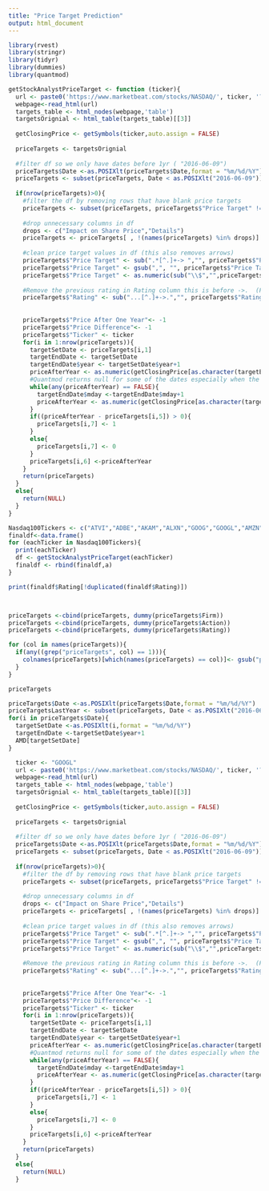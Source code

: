```yaml
---
title: "Price Target Prediction"
output: html_document
---
```


```r
library(rvest)
library(stringr)
library(tidyr)
library(dummies)
library(quantmod)
```


```r
getStockAnalystPriceTarget <- function (ticker){
  url <- paste0('https://www.marketbeat.com/stocks/NASDAQ/', ticker, '?MostRecent=0')
  webpage<-read_html(url)
  targets_table <- html_nodes(webpage,'table')
  targetsOrignial <- html_table(targets_table)[[3]]
  
  getClosingPrice <- getSymbols(ticker,auto.assign = FALSE)
  
  priceTargets <- targetsOrignial
  
  #filter df so we only have dates before 1yr ( "2016-06-09")
  priceTargets$Date <-as.POSIXlt(priceTargets$Date,format = "%m/%d/%Y")
  priceTargets <- subset(priceTargets, Date < as.POSIXlt("2016-06-09"))
  
  if(nrow(priceTargets)>0){
    #filter the df by removing rows that have blank price targets
    priceTargets <- subset(priceTargets, priceTargets$"Price Target" != "")
    
    #drop unnecessary columns in df
    drops <- c("Impact on Share Price","Details")
    priceTargets <- priceTargets[ , !(names(priceTargets) %in% drops)]
    
    #clean price target values in df (this also removes arrows)
    priceTargets$"Price Target" <- sub(".*[^.]+-> ","", priceTargets$"Price Target")
    priceTargets$"Price Target" <- gsub(",", "", priceTargets$"Price Target")
    priceTargets$"Price Target" <- as.numeric(sub("\\$","",priceTargets$"Price Target"))
    
    #Remove the previous rating in Rating column this is before ->.  (For ex.  Hold -> Buy will become Buy). We are only considering current ratings.
    priceTargets$"Rating" <- sub("...[^.]+->.","", priceTargets$"Rating")
    
    
    priceTargets$"Price After One Year"<- -1
    priceTargets$"Price Difference"<- -1
    priceTargets$"Ticker" <- ticker
    for(i in 1:nrow(priceTargets)){
      targetSetDate <- priceTargets[i,1]
      targetEndDate <- targetSetDate
      targetEndDate$year <- targetSetDate$year+1
      priceAfterYear <- as.numeric(getClosingPrice[as.character(targetEndDate)][,4])
      #Quantmod returns null for some of the dates especially when the day is saturday, sunday, or holiday
      while(any(priceAfterYear) == FALSE){
        targetEndDate$mday <-targetEndDate$mday+1
        priceAfterYear <- as.numeric(getClosingPrice[as.character(targetEndDate)][,4])
      }
      if((priceAfterYear - priceTargets[i,5]) > 0){
        priceTargets[i,7] <- 1
      }
      else{
        priceTargets[i,7] <- 0
      }
      priceTargets[i,6] <-priceAfterYear
    }
    return(priceTargets)
  }
  else{
    return(NULL)
  }
}


```



```r
Nasdaq100Tickers <- c("ATVI","ADBE","AKAM","ALXN","GOOG","GOOGL","AMZN","AAL","AMGN","ADI","AAPL","AMAT","ADSK","ADP","BIDU","BIIB","BMRN","AVGO","CA","CELG","CERN","CHTR","CHKP","CTAS","CSCO","CTXS","CTSH","CMCSA","COST","CSX","CTRP","XRAY","DISCA","DISCK","DISH","DLTR","EBAY","EA","EXPE","ESRX","FB","FAST","FISV","GILD","HAS","HSIC","HOLX","IDXX","ILMN","INCY","INTC","INTU","ISRG","JBHT","JD","KLAC","LRCX","LBTYA","LBTYK","LILA","LILAK","LVNTA","QVCA","MAR","MAT","MXIM","MCHP","MU","MSFT","MDLZ","MNST","MYL","NTES","NFLX","NCLH","NVDA","ORLY","PCAR","PAYX","PYPL","QCOM","REGN","ROST","STX","SHPG","SIRI","SWKS","SBUX","SYMC","TMUS","TSLA","TXN","KHC","PCLN","TSCO","FOX","FOXA","ULTA","VRSK","VRTX","VIAB","VOD","WBA","WDC","WYNN","XLNX","YHOO")
finaldf<-data.frame()
for (eachTicker in Nasdaq100Tickers){
  print(eachTicker)
  df <- getStockAnalystPriceTarget(eachTicker)
  finaldf <- rbind(finaldf,a)
}

print(finaldf$Rating[!duplicated(finaldf$Rating)])




```


```r


priceTargets <-cbind(priceTargets, dummy(priceTargets$Firm))
priceTargets <-cbind(priceTargets, dummy(priceTargets$Action))
priceTargets <-cbind(priceTargets, dummy(priceTargets$Rating))


```

```r
for (col in names(priceTargets)){
  if(any((grep("priceTargets", col) == 1))){
    colnames(priceTargets)[which(names(priceTargets) == col)]<- gsub("priceTargets","",col)
  }
}

priceTargets
```
```r


priceTargets$Date <-as.POSIXlt(priceTargets$Date,format = "%m/%d/%Y")
priceTargetsLastYear <- subset(priceTargets, Date < as.POSIXlt("2016-06-09"))
for(i in priceTargets$Date){
  targetSetDate <-as.POSIXlt(i,format = "%m/%d/%Y")
  targetEndDate <-targetSetDate$year+1
  AMD[targetSetDate]
}


```

```r
  ticker <- "GOOGL"
  url <- paste0('https://www.marketbeat.com/stocks/NASDAQ/', ticker, '?MostRecent=0')
  webpage<-read_html(url)
  targets_table <- html_nodes(webpage,'table')
  targetsOrignial <- html_table(targets_table)[[3]]
  
  getClosingPrice <- getSymbols(ticker,auto.assign = FALSE)
  
  priceTargets <- targetsOrignial
  
  #filter df so we only have dates before 1yr ( "2016-06-09")
  priceTargets$Date <-as.POSIXlt(priceTargets$Date,format = "%m/%d/%Y")
  priceTargets <- subset(priceTargets, Date < as.POSIXlt("2016-06-09"))
  
  if(nrow(priceTargets)>0){
    #filter the df by removing rows that have blank price targets
    priceTargets <- subset(priceTargets, priceTargets$"Price Target" != "")
    
    #drop unnecessary columns in df
    drops <- c("Impact on Share Price","Details")
    priceTargets <- priceTargets[ , !(names(priceTargets) %in% drops)]
    
    #clean price target values in df (this also removes arrows)
    priceTargets$"Price Target" <- sub(".*[^.]+-> ","", priceTargets$"Price Target")
    priceTargets$"Price Target" <- gsub(",", "", priceTargets$"Price Target")
    priceTargets$"Price Target" <- as.numeric(sub("\\$","",priceTargets$"Price Target"))
    
    #Remove the previous rating in Rating column this is before ->.  (For ex.  Hold -> Buy will become Buy). We are only considering current ratings.
    priceTargets$"Rating" <- sub("...[^.]+->.","", priceTargets$"Rating")
    
    
    priceTargets$"Price After One Year"<- -1
    priceTargets$"Price Difference"<- -1
    priceTargets$"Ticker" <- ticker
    for(i in 1:nrow(priceTargets)){
      targetSetDate <- priceTargets[i,1]
      targetEndDate <- targetSetDate
      targetEndDate$year <- targetSetDate$year+1
      priceAfterYear <- as.numeric(getClosingPrice[as.character(targetEndDate)][,4])
      #Quantmod returns null for some of the dates especially when the day is saturday, sunday, or holiday
      while(any(priceAfterYear) == FALSE){
        targetEndDate$mday <-targetEndDate$mday+1
        priceAfterYear <- as.numeric(getClosingPrice[as.character(targetEndDate)][,4])
      }
      if((priceAfterYear - priceTargets[i,5]) > 0){
        priceTargets[i,7] <- 1
      }
      else{
        priceTargets[i,7] <- 0
      }
      priceTargets[i,6] <-priceAfterYear
    }
    return(priceTargets)
  }
  else{
    return(NULL)
  }

```
```r
```
```r
```
```r
```
```r
```
